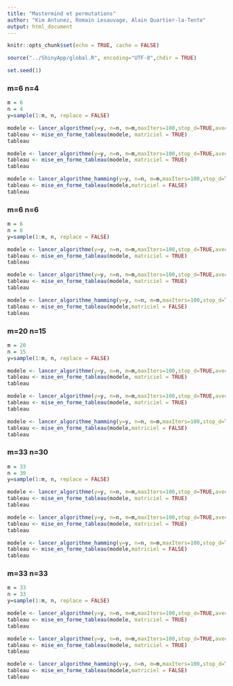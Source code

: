 ```yaml
---
title: "Mastermind et permutations"
author: "Kim Antunez, Romain Lesauvage, Alain Quartier-la-Tente"
output: html_document
---
```


```r
knitr::opts_chunk$set(echo = TRUE, cache = FALSE)
```


```r
source("../ShinyApp/global.R", encoding="UTF-8",chdir = TRUE)
```


```r
set.seed(1)
```
### m=6 n=4

```r
m = 6
n = 4
y=sample(1:m, n, replace = FALSE)
```

```r
modele <- lancer_algorithme(y=y, n=n, m=m,maxIters=100,stop_d=TRUE,avec_remise = FALSE)
tableau <- mise_en_forme_tableau(modele, matriciel = TRUE)
tableau
```
  
```r
modele <- lancer_algorithme(y=y, n=n, m=m,maxIters=100,stop_d=TRUE,avec_remise = TRUE)
tableau <- mise_en_forme_tableau(modele, matriciel = TRUE)
tableau
```

```r
modele <- lancer_algorithme_hamming(y=y, n=n, m=m,maxIters=100,stop_d=TRUE)
tableau <- mise_en_forme_tableau(modele,matriciel = FALSE)
tableau
```

### m=6 n=6

```r
m = 6
n = 6
y=sample(1:m, n, replace = FALSE)
```

```r
modele <- lancer_algorithme(y=y, n=n, m=m,maxIters=100,stop_d=TRUE,avec_remise = FALSE)
tableau <- mise_en_forme_tableau(modele, matriciel = TRUE)
tableau
```
  
```r
modele <- lancer_algorithme(y=y, n=n, m=m,maxIters=100,stop_d=TRUE,avec_remise = TRUE)
tableau <- mise_en_forme_tableau(modele, matriciel = TRUE)
tableau
```

```r
modele <- lancer_algorithme_hamming(y=y, n=n, m=m,maxIters=100,stop_d=TRUE)
tableau <- mise_en_forme_tableau(modele,matriciel = FALSE)
tableau
```

### m=20 n=15

```r
m = 20
n = 15
y=sample(1:m, n, replace = FALSE)
```

```r
modele <- lancer_algorithme(y=y, n=n, m=m,maxIters=100,stop_d=TRUE,avec_remise = FALSE)
tableau <- mise_en_forme_tableau(modele, matriciel = TRUE)
tableau
```
  
```r
modele <- lancer_algorithme(y=y, n=n, m=m,maxIters=100,stop_d=TRUE,avec_remise = TRUE)
tableau <- mise_en_forme_tableau(modele, matriciel = TRUE)
tableau
```

```r
modele <- lancer_algorithme_hamming(y=y, n=n, m=m,maxIters=100,stop_d=TRUE)
tableau <- mise_en_forme_tableau(modele,matriciel = FALSE)
tableau
```


### m=33 n=30

```r
m = 33
n = 30
y=sample(1:m, n, replace = FALSE)
```

```r
modele <- lancer_algorithme(y=y, n=n, m=m,maxIters=100,stop_d=TRUE,avec_remise = FALSE)
tableau <- mise_en_forme_tableau(modele, matriciel = TRUE)
tableau
```
  
```r
modele <- lancer_algorithme(y=y, n=n, m=m,maxIters=100,stop_d=TRUE,avec_remise = TRUE)
tableau <- mise_en_forme_tableau(modele, matriciel = TRUE)
tableau
```

```r
modele <- lancer_algorithme_hamming(y=y, n=n, m=m,maxIters=100,stop_d=TRUE)
tableau <- mise_en_forme_tableau(modele,matriciel = FALSE)
tableau
```


### m=33 n=33

```r
m = 33
n = 33
y=sample(1:m, n, replace = FALSE)
```

```r
modele <- lancer_algorithme(y=y, n=n, m=m,maxIters=100,stop_d=TRUE,avec_remise = FALSE)
tableau <- mise_en_forme_tableau(modele, matriciel = TRUE)
tableau
```
  
```r
modele <- lancer_algorithme(y=y, n=n, m=m,maxIters=100,stop_d=TRUE,avec_remise = TRUE)
tableau <- mise_en_forme_tableau(modele, matriciel = TRUE)
tableau
```

```r
modele <- lancer_algorithme_hamming(y=y, n=n, m=m,maxIters=100,stop_d=TRUE)
tableau <- mise_en_forme_tableau(modele,matriciel = FALSE)
tableau
```





